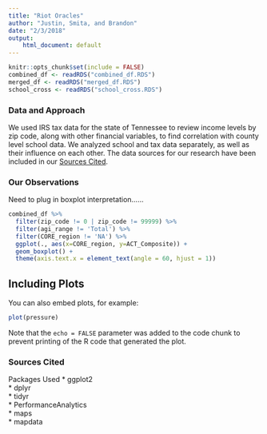 ---
title: "Riot Oracles"
author: "Justin, Smita, and Brandon"
date: "2/3/2018"
output:
    html_document: default
---

```{r reading_data, include=FALSE}
knitr::opts_chunk$set(include = FALSE)
combined_df <- readRDS("combined_df.RDS")
merged_df <- readRDS("merged_df.RDS")
school_cross <- readRDS("school_cross.RDS")
```

### Data and Approach
We used IRS tax data for the state of Tennessee to review income levels by zip code, along with other financial variables, to find correlation with county level school data. We analyzed school and tax data separately, as well as their influence on each other. The data sources for our research have been included in our [Sources Cited](#sources-cited). 


### Our Observations
Need to plug in boxplot interpretation......

```{r act_by_core, echo=FALSE}
combined_df %>% 
  filter(zip_code != 0 | zip_code != 99999) %>% 
  filter(agi_range != 'Total') %>% 
  filter(CORE_region != 'NA') %>% 
  ggplot(., aes(x=CORE_region, y=ACT_Composite)) +
  geom_boxplot() +
  theme(axis.text.x = element_text(angle = 60, hjust = 1))

```

## Including Plots

You can also embed plots, for example:

```{r pressure, echo=FALSE}
plot(pressure)
```

Note that the `echo = FALSE` parameter was added to the code chunk to prevent printing of the R code that generated the plot.


### Sources Cited
Packages Used
*  ggplot2  
*  dplyr  
*  tidyr  
*  PerformanceAnalytics  
*  maps  
*  mapdata  

